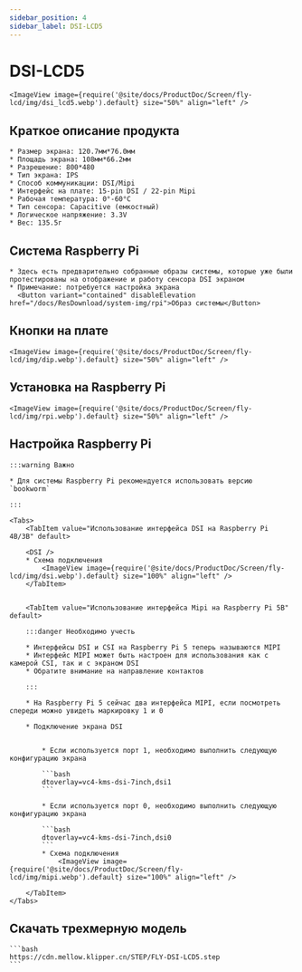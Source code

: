 ```yaml
---
sidebar_position: 4
sidebar_label: DSI-LCD5
---
```







# DSI-LCD5

    <ImageView image={require('@site/docs/ProductDoc/Screen/fly-lcd/img/dsi_lcd5.webp').default} size="50%" align="left" />

## Краткое описание продукта

    * Размер экрана: 120.7мм*76.0мм
    * Площадь экрана: 108мм*66.2мм
    * Разрешение: 800*480
    * Тип экрана: IPS
    * Способ коммуникации: DSI/Mipi
    * Интерфейс на плате: 15-pin DSI / 22-pin Mipi
    * Рабочая температура: 0°-60°C
    * Тип сенсора: Capacitive (емкостный)
    * Логическое напряжение: 3.3V
    * Вес: 135.5г

## Система Raspberry Pi
    * Здесь есть предварительно собранные образы системы, которые уже были протестированы на отображение и работу сенсора DSI экраном
    * Примечание: потребуется настройка экрана
      <Button variant="contained" disableElevation href="/docs/ResDownload/system-img/rpi">Образ системы</Button>

## Кнопки на плате

    <ImageView image={require('@site/docs/ProductDoc/Screen/fly-lcd/img/dip.webp').default} size="50%" align="left" />

## Установка на Raspberry Pi

    <ImageView image={require('@site/docs/ProductDoc/Screen/fly-lcd/img/rpi.webp').default} size="50%" align="left" />

## Настройка Raspberry Pi

    :::warning Важно

    * Для системы Raspberry Pi рекомендуется использовать версию `bookworm`

    :::

    <Tabs>
        <TabItem value="Использование интерфейса DSI на Raspberry Pi 4B/3B" default>
        
        <DSI />
        * Схема подключения
            <ImageView image={require('@site/docs/ProductDoc/Screen/fly-lcd/img/dsi.webp').default} size="100%" align="left" />
        </TabItem>


        <TabItem value="Использование интерфейса Mipi на Raspberry Pi 5B" default>

        :::danger Необходимо учесть

        * Интерфейсы DSI и CSI на Raspberry Pi 5 теперь называются MIPI
        * Интерфейс MIPI может быть настроен для использования как с камерой CSI, так и с экраном DSI
        * Обратите внимание на направление контактов

        :::

        * На Raspberry Pi 5 сейчас два интерфейса MIPI, если посмотреть спереди можно увидеть маркировку 1 и 0

        * Подключение экрана DSI


            * Если используется порт 1, необходимо выполнить следующую конфигурацию экрана

            ```bash
            dtoverlay=vc4-kms-dsi-7inch,dsi1
            ```

            * Если используется порт 0, необходимо выполнить следующую конфигурацию экрана

            ```bash
            dtoverlay=vc4-kms-dsi-7inch,dsi0
            ```
            * Схема подключения
                <ImageView image={require('@site/docs/ProductDoc/Screen/fly-lcd/img/mipi.webp').default} size="100%" align="left" />

        </TabItem>
    </Tabs>


## Скачать трехмерную модель

    ```bash
    https://cdn.mellow.klipper.cn/STEP/FLY-DSI-LCD5.step
    ```
